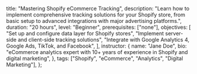   title: "Mastering Shopify eCommerce Tracking",
  description:
    "Learn how to implement comprehensive tracking solutions for your Shopify store, from basic setup to advanced integrations with major advertising platforms.",
  duration: "20 hours",
  level: "Beginner",
  prerequisites: ["none"],
  objectives: [
    "Set up and configure data layer for Shopify stores",
    "Implement server-side and client-side tracking solutions",
    "Integrate with Google Analytics 4, Google Ads, TikTok, and Facebook",
  ],
  instructor: {
    name: "Jane Doe",
    bio: "eCommerce analytics expert with 10+ years of experience in Shopify and digital marketing",
  },
  tags: ["Shopify", "eCommerce", "Analytics", "Digital Marketing"],
};
